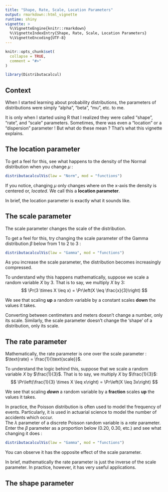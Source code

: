```yaml
---
title: "Shape, Rate, Scale, Location Parameters"
output: rmarkdown::html_vignette
runtime: shiny
vignette: >
  %\VignetteEngine{knitr::rmarkdown}
  %\VignetteIndexEntry{Shape, Rate, Scale, Location Parameters}
  %\VignetteEncoding{UTF-8}
---
```

```r
knitr::opts_chunk$set(
  collapse = TRUE,
  comment = "#>"
)
```

```r
library(Distributacalcul)
```

##  Context
When I started learning about probability distributions, the parameters of distributions were simply "alpha", "beta", "mu", etc. to me. 

It is only when I started using R that I realized they were called "shape", "rate", and "scale" parameters. Sometimes, there was even a "location" or a "dispersion" parameter ! But what do these mean ? That's what this vignette explains.


##  The location parameter
To get a feel for this, see what happens to the density of the Normal distribution when you change $\mu$ : 

```r
distributacalculVis(law = "Norm", mod = "functions")
```

If you notice, changing $\mu$ only changes where on the x-axis the density is centered or, _located_. We call this a __location parameter__. 

In brief, the location parameter is exactly what it sounds like.


##  The scale parameter
The scale parameter changes the scale of the distribution.

To get a feel for this, try changing the scale parameter of the Gamma distribution $\beta$ below from 1 to 2 to 3 :
```r
distributacalculVis(law = "Gamma", mod = "functions")
```

As you increase the scale parameter, the distribution becomes increasingly compressed. \

To understand why this happens mathematically, suppose we scale a random variable $X$ by 3. That is to say, we multiply $X$ by 3:
$$
\Pr(3 \times X \leq x)
=   \Pr\left(X \leq \frac{x}{3}\right)
$$

We see that scaling __up__ a random variable by a constant scales __down__ the values it takes. \

Converting between centimeters and meters doesn't change a number, only its scale. Similarly, the scale parameter doesn't change the 'shape' of a distribution, only its scale.


##  The rate parameter
Mathematically, the rate parameter is one over the scale parameter : $\text{rate} = \frac{1}{\text{scale}}$.    \

To understand the logic behind this, suppose that we scale a random variable $X$ by $\frac{1}{3}$. That is to say, we multiply $X$ by $\frac{1}{3}$:
$$
\Pr\left(\frac{1}{3} \times X \leq x\right)
=   \Pr\left(X \leq 3x\right)
$$

We see that scaling ___down___ a random variable by a __fraction__ scales __up__ the values it takes. \

In practice, the Poisson distribution is often used to model the frequency of events. Particularly, it is used in actuarial science to model the number of accidents which occur. \
The $\lambda$ parameter of a discrete Poisson random variable is a _rate_ parameter. Enter the $\beta$ parameter as a proportion below (0.20, 0.30, etc.) and see what changing it does :
<!-- Add Poisson distribution to Shiny app.
    See what happens when you change the _rate_ parameter below of a Poisson distribution : 
-->
```r
distributacalculVis(law = "Gamma", mod = "functions")
```

You can observe it has the opposite effect of the scale parameter. \

In brief, mathematically the rate parameter is just the inverse of the scale parameter. In practice, however, it has very useful applications.


##  The shape parameter
